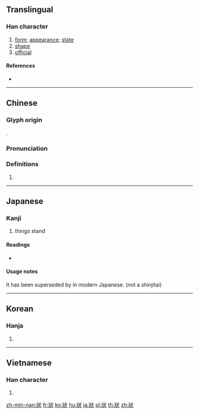 {{also|状}}
==Translingual==

===Han character===
{{Han char|rn=94|rad=犬|as=04|sn=8|four=33134|canj=VMIK|ids=⿰爿犬}}

# [[form]]; [[appearance]]; [[state]]
# [[shape]]
# [[official]]

====References====
* {{Han ref|kx=0707.130|dkj=20280|dj=1119.300|hdz=21334.030|uh=72C0|ud=29376|bh=AAAC|bd=43692}}

----

==Chinese==
{{zh-forms|s=状}}

===Glyph origin===
{{Han etym}}
{{Han compound|爿|犬|c1=p|c2=s|ls=psc}}.

===Pronunciation===
{{zh-pron
|m=zhuàng
|c=zong6
|h=pfs=
|md=
|mn=qz,tw,xm,zz:chōng/qz,tw,xm,zz:chiōng/qz,tw,xm,zz:chn̄g
|mn_note=chōng - literary; chiōng/chn̄g - vernacular
|w=
|mc=y
|oc=y
|cat=
}}

===Definitions===
{{zh-hanzi}}

# {{rfdef|lang=zh}}

----

==Japanese==

===Kanji===
{{ja-kanji|grade=|rs=犬04}}

# things stand

====Readings====
* {{ja-readings|on=[[じょう]] (jō)|kun=}}

====Usage notes====
It has been superseded by {{ja-l|状}} in modern Japanese. (not a shinjitai)

----

==Korean==

===Hanja===
{{ko-hanja|hangeul=[[상]], [[장]]|eumhun=|rv=sang, jang|mr=sang, chang|y=sang, cang}}

# {{defn|lang=ko|sort=犬04}}

----

==Vietnamese==

===Han character===
{{vi-hantu|[[trạng]]|rs=犬04}}

# {{defn|lang=vi|sort=犬04}}

[[zh-min-nan:狀]]
[[fr:狀]]
[[ko:狀]]
[[hu:狀]]
[[ja:狀]]
[[pl:狀]]
[[th:狀]]
[[zh:狀]]